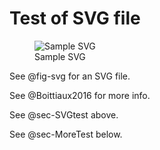# Test of SVG file {#sec-SVGtest}

![Sample SVG](images/HelloWorld.svg){#fig-svg}

See @fig-svg for an SVG file.

See @Boittiaux2016 for more info.

See @sec-SVGtest above.

See @sec-MoreTest below.

